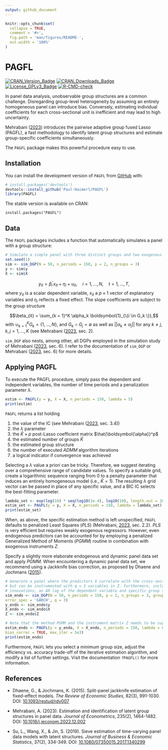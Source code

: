 ```yaml
---
output: github_document
---
```


<!-- README.md is generated from README.Rmd. Please edit that file -->

```r
knitr::opts_chunk$set(
  collapse = TRUE,
  comment = '#>',
  fig.path = 'man/figures/README-',
  out.width = '100%'
)
```

# PAGFL

<!-- badges: start -->

[![CRAN_Version_Badge](http://www.r-pkg.org/badges/version/PAGFL)](https://cran.r-project.org/package=PAGFL)
[![CRAN_Downloads_Badge](https://cranlogs.r-pkg.org/badges/grand-total/PAGFL)](https://cran.r-project.org/package=PAGFL)
[![License_GPLv3_Badge](https://img.shields.io/badge/License-GPLv3-yellow.svg)](https://www.gnu.org/licenses/gpl-3.0.html) [![R-CMD-check](https://github.com/Paul-Haimerl/PAGFL/actions/workflows/R-CMD-check.yaml/badge.svg)](https://github.com/Paul-Haimerl/PAGFL/actions/workflows/R-CMD-check.yaml)

<!-- badges: end -->

In panel data analysis, unobservable group structures are a common challenge. Disregarding group-level heterogeneity by assuming an entirely homogeneous panel can introduce bias. Conversely, estimating individual coefficients for each cross-sectional unit is inefficient and may lead to high uncertainty.

Mehrabani ([2023](https://doi.org/10.1016/j.jeconom.2022.12.002)) introduces the pairwise adaptive group fused Lasso (PAGFL), a fast methodology to identify latent group structures and estimate group-specific coefficients simultaneously.

The `PAGFL` package makes this powerful procedure easy to use.

## Installation

You can install the development version of `PAGFL` from [GitHub](https://github.com/) with:

```r
# install.packages('devtools')
devtools::install_github('Paul-Haimerl/PAGFL')
library(PAGFL)
```

The stable version is available on CRAN:

```
install.packages("PAGFL")
```

## Data

The `PAGFL` packages includes a function that automatically simulates a panel with a group structure:

```r
# Simulate a simple panel with three distinct groups and two exogenous explanatory variables
set.seed(1)
sim <- sim_DGP(N = 50, n_periods = 150, p = 2, n_groups = 3)
y <- sim$y
X <- sim$X
```

$$ y_{it} = \beta_i^\prime x_{it} + \eta_i + u_{it}, \quad i = 1, \dots, N, \quad t = 1, \dots, T,$$ where $y_{it}$ is a scalar dependent variable, $x_{it}$ a $p \times 1$ vector of explanatory variables and $\eta_i$ reflects a fixed effect. The slope coefficients are subject to the group structure

$$\beta_{it} = \sum_{k = 1}^K \alpha_k \boldsymbol{1}_{\{i \in G_k \}},$$ with $\cup_{k = 1}^K G_k = \{1, \dots, N \}$, and $G_k \cap G_j = \emptyset$ as well as $|| \alpha_k \neq \alpha_j ||$ for any $k \neq j$, $k,j = 1, \dots, K$ (see Mehrabani ([2023](https://doi.org/10.1016/j.jeconom.2022.12.002), sec. 2).

`sim_DGP` also nests, among other, all DGPs employed in the simulation study of Mehrabani ([2023](https://doi.org/10.1016/j.jeconom.2022.12.002), sec. 6). I refer to the documentation of `sim_DGP` or Mehrabani ([2023](https://doi.org/10.1016/j.jeconom.2022.12.002), sec. 6) for more details.

## Applying PAGFL

To execute the PAGFL procedure, simply pass the dependent and independent variables, the number of time periods and a penalization parameter $\lambda$.

```r
estim <- PAGFL(y = y, X = X, n_periods = 150, lambda = 5)
print(estim)
```

`PAGFL` returns a list holding

1.  the value of the IC (see Mehrabani ([2023](https://doi.org/10.1016/j.jeconom.2022.12.002), sec. 3.4))
2.  the $\lambda$ parameter
3.  the $\widehat{K} \times p$ post-Lasso coefficient matrix $\hat{\boldsymbol{\alpha}}^p$
4.  the estimated number of groups $\widehat{K}$
5.  the estimated group structure
6.  the number of executed *ADMM* algorithm iterations
7.  a logical indicator if convergence was achieved

Selecting a $\lambda$ value a priori can be tricky. Therefore, we suggest iterating over a comprehensive range of candidate values. To specify a suitable grid, create a logarithmic sequence ranging from 0 to a penalty parameter that induces an entirely homogeneous model (i.e., $\widehat{K} = 1$). The resulting $\lambda$ grid vector can be passed in place of any specific value, and a BIC IC selects the best-fitting parameter.

```r
lambda_set <- exp(log(10) * seq(log10(1e-4), log10(10), length.out = 10))
estim_set <- PAGFL(y = y, X = X, n_periods = 150, lambda = lambda_set)
print(estim_set)
```

When, as above, the specific estimation method is left unspecified, `PAGFL` defaults to penalized Least Squares (*PLS*) \code{method = 'PLS'} (Mehrabani, [2023](https://doi.org/10.1016/j.jeconom.2022.12.002), sec. 2.2). *PLS* is very efficient but requires weakly exogenous regressors. However, even endogenous predictors can be accounted for by employing a penalized Generalized Method of Moments (*PGMM*) routine in combination with exogenous instruments $Z$.

Specify a slightly more elaborate endogenous and dynamic panel data set and apply *PGMM*. When encountering a dynamic panel data set, we recommend using a Jackknife bias correction, as proposed by Dhaene and Jochmans ([2015](https://doi.org/10.1093/restud/rdv007)).

```r
# Generate a panel where the predictors X correlate with the cross-sectional innovation, 
# but can be instrumented with q = 3 variables in Z. Furthermore, include GARCH(1,1) 
# innovations, an AR lag of the dependent variable and specific group sizes
sim_endo <- sim_DGP(N = 50, n_periods = 150, p = 2, n_groups = 3, group_proportions = c(0.2, 0.2, 0.6), 
error_spec = 'GARCH', q = 3)
y_endo <- sim_endo$y
X_endo <- sim_endo$X
Z <- sim_endo$Z

# Note that the method PGMM and the instrument matrix Z needs to be supplied
estim_endo <- PAGFL(y = y_endo, X = X_endo, n_periods = 150, lambda = 0.05, method = 'PGMM', Z = Z, 
bias_correc = TRUE, max_iter = 5e3)
print(estim_endo)
```

Furthermore, `PAGFL` lets you select a minimum group size, adjust the efficiency vs. accuracy trade-off of the iterative estimation algorithm, and modify a list of further settings. Visit the documentation `?PAGFL()` for more information.

## References

-   Dhaene, G., & Jochmans, K. (2015). Split-panel jackknife estimation of fixed-effect models. *The Review of Economic Studies*, 82(3), 991-1030. DOI: [10.1093/restud/rdv007](https://doi.org/10.1093/restud/rdv007)

-   Mehrabani, A. (2023). Estimation and identification of latent group structures in panel data. *Journal of Econometrics*, 235(2), 1464-1482. DOI: [10.1016/j.jeconom.2022.12.002](https://doi.org/10.1016/j.jeconom.2022.12.002)

-   Su, L., Wang, X., & Jin, S. (2019). Sieve estimation of time-varying panel data models with latent structures. *Journal of Business & Economic Statistics*, 37(2), 334-349. DOI: [10.1080/07350015.2017.1340299](https://doi.org/10.1080/07350015.2017.1340299)
